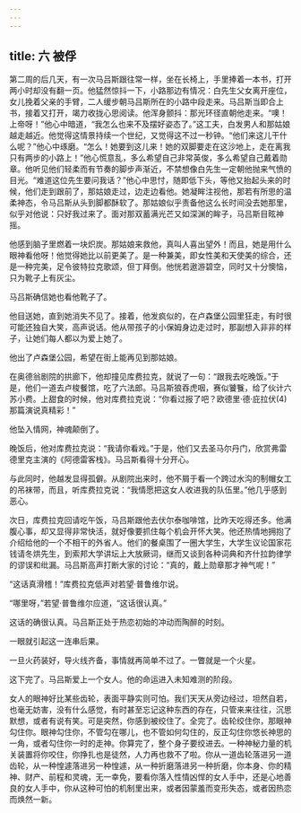```yaml
---
---
---
```

title: 六 被俘
---





第二周的后几天，有一次马吕斯跟往常一样，坐在长椅上，手里捧着一本书，打开两小时却没有翻一页。他猛然惊抖一下，小路那边有情况：白先生父女离开座位，女儿挽着父亲的手臂，二人缓步朝马吕斯所在的小路中段走来。马吕斯当即合上书，接着又打开，竭力收拢心思阅读。他浑身颤抖：那光环径直朝他走来。“噢！上帝呀！”他心中暗道，“我怎么也来不及摆好姿态了。”这工夫，白发男人和那姑娘越走越近。他觉得这情景持续一个世纪，又觉得这不过一秒钟。“他们来这儿干什么呢？”他心中琢磨。“怎么！她要到这儿来！她的双脚要走在这沙地上，走在离我只有两步的小路上！”他心慌意乱，多么希望自己非常英俊，多么希望自己戴着勋章。他听见他们轻柔而有节奏的脚步声渐近，不禁想像白先生一定朝他抛来气愤的目光。“难道这位先生要问我话？”他心中思忖，随即低下头，等他又抬起头来的时候，他们走到跟前了，那姑娘走过，边走边看他。她凝眸注视他，那若有所思的温柔神态，令马吕斯从头到脚都酥软了。那姑娘似乎责备他这么长时间没去她那里，似乎对他说：只好我过来了。面对那双蓄满光芒又如深渊的眸子，马吕斯目眩神摇。

他感到脑子里燃着一块炽炭。那姑娘来救他，真叫人喜出望外！而且，她是用什么眼神看他呀！他觉得她比以前更美了。是一种兼美，即女性美和天使美的综合，还是一种完美，足令彼特拉克歌颂，但丁拜倒。他恍若遨游碧空，同时又十分懊恼，只为靴子上有灰尘。

马吕斯确信她也看他靴子了。

他目送她，直到她消失不见了。接着，他发疯似的，在卢森堡公园里狂走，有时很可能还独自大笑，高声说话。他从带孩子的小保姆身边走过时，那副想入非非的样子，让她们每人都以为爱上她了。

他出了卢森堡公园，希望在街上能再见到那姑娘。

在奥德翁剧院的拱廊下，他却撞见库费拉克，就说了一句：“跟我去吃晚饭。”于是，他们一道去卢梭餐馆，吃了六法郎。马吕斯狼吞虎咽，赛似饕餮，给了伙计六苏小费。上甜食的时候，他对库费拉克说：“你看过报了吧？欧德里·德·庇拉伏(4)那篇演说真精彩！”

他坠入情网，神魂颠倒了。

晚饭后，他对库费拉克说：“我请你看戏。”于是，他们又去圣马尔丹门，欣赏弗雷德里克主演的《阿德雷客栈》。马吕斯看得十分开心。

与此同时，他越发显得孤僻。从剧院出来时，他不屑于看一个跨过水沟的制帽女工的吊袜带，而且，听库费拉克说：“我情愿把这女人收进我的队伍里。”他几乎感到恶心。

次日，库费拉克回请吃午饭，马吕斯跟他去伏尔泰咖啡馆，比昨天吃得还多。他满腹心事，却又显得非常快活，就好像要抓住每个机会开怀大笑。他还热情地拥抱了介绍给他的一个不相干的外省人。他们的餐桌围了一圈大学生，大学生议论国家花钱请冬烘先生，到索邦大学讲坛上大放厥词，继而又谈到各种词典和齐什拉韵律学的谬误和纰漏。马吕斯高声打断大家的讨论：“真的，戴上勋章那才神气呢！”

“这话真滑稽！”库费拉克低声对若望·普鲁维尔说。

“哪里呀，”若望·普鲁维尔应道，“这话很认真。”

这话的确很认真。马吕斯正处于热恋初始的冲动而陶醉的时刻。

一眼就引起这一连串后果。

一旦火药装好，导火线齐备，事情就再简单不过了。一瞥就是一个火星。

这下完了。马吕斯爱上一个女人。他的命运进入未知难测的阶段。

女人的眼神好比某些齿轮，表面平静实则可怕。我们天天从旁边经过，坦然自若，也毫无妨害，没有什么感觉，有时甚至忘记这种东西的存在，只管来来往往，沉思默想，或者有说有笑。可是突然，你感到被绞住了。全完了。齿轮绞住你，那眼神勾住你。眼神勾住你，不管勾在哪儿，也不管如何勾住的，反正勾住你悠长神思的一角，或者勾住你一时的走神。你算完了，整个身子要绞进去。一种神秘力量的机关装置将你咬住，你挣扎也是徒然，人力再也救不了啦。你从一道齿轮落进另一道齿轮，从一种惶遽落进另一种惶遽，从一种折磨落进另一种折磨，你本身、你的精神、财产、前程和灵魂，无一幸免，要看你落入性情凶悍的女人手中，还是心地善良的女人手中，你从这种可怕的机制里出来，或者因蒙羞而变形失态，或者因热恋而焕然一新。